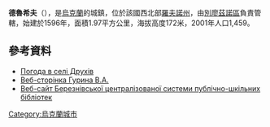 {{coord|50|53|14|N|26|47|26|E|scale:30000|display=title}}

'''德魯希夫'''（{{lang-uk|Друхів}}），是[[烏克蘭|烏克蘭]]的城鎮，位於該國西北部[[羅夫諾州|羅夫諾州]]，由[[別廖茲諾區|別廖茲諾區]]負責管轄，始建於1596年，面積1.97平方公里，海拔高度172米，2001年人口1,459。

==參考資料==
* [http://weather.in.ua/ua/rovenskaja/7332 Погода в селі Друхів] {{Wayback|url=http://weather.in.ua/ua/rovenskaja/7332 |date=20111216204841 }}
* [http://nuwm.edu.ua/pages/huryn/index.html Веб-сторінка Гурина В.А.]{{dead link|date=2018年2月 |bot=InternetArchiveBot |fix-attempted=yes }}
* [https://web.archive.org/web/20170423072728/http://berezne.libr.rv.ua/berezne/doli/doli.php Веб-сайт Березнівської централізованої системи публічно-шкільних бібліотек]

{{Ukraine-geo-stub}}
[[Category:烏克蘭城市|Category:烏克蘭城市]]